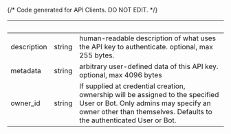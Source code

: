 {/* Code generated for API Clients. DO NOT EDIT. */}

| &nbsp;      | &nbsp; | &nbsp;                                                                                                                                                                                          |
| ----------- | ------ | ----------------------------------------------------------------------------------------------------------------------------------------------------------------------------------------------- |
| description | string | human-readable description of what uses the API key to authenticate. optional, max 255 bytes.                                                                                                   |
| metadata    | string | arbitrary user-defined data of this API key. optional, max 4096 bytes                                                                                                                           |
| owner_id    | string | If supplied at credential creation, ownership will be assigned to the specified User or Bot. Only admins may specify an owner other than themselves. Defaults to the authenticated User or Bot. |
